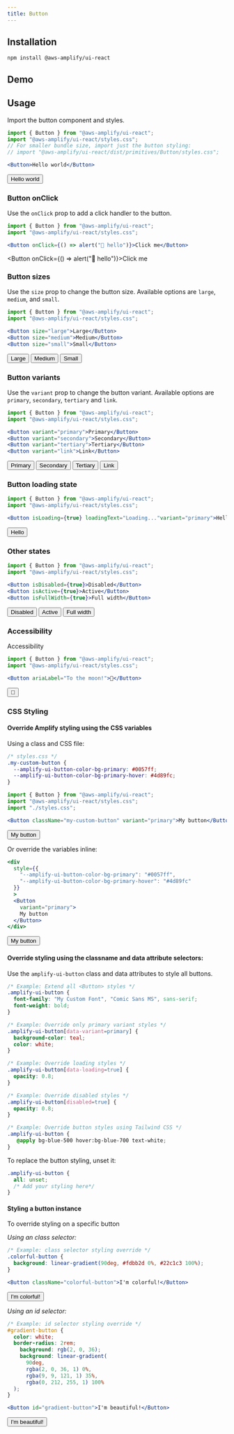 ```yaml
---
title: Button
---
```


## Installation

```
npm install @aws-amplify/ui-react
```

## Demo
<ButtonDemo/>

## Usage
Import the button component and styles. 

```jsx
import { Button } from "@aws-amplify/ui-react";
import "@aws-amplify/ui-react/styles.css";
// For smaller bundle size, import just the button styling:
// import "@aws-amplify/ui-react/dist/primitives/Button/styles.css";

<Button>Hello world</Button>
```
<Button>Hello world</Button>

### Button onClick
Use the `onClick` prop to add a click handler to the button.

```jsx
import { Button } from "@aws-amplify/ui-react";
import "@aws-amplify/ui-react/styles.css";

<Button onClick={() => alert("👋 hello")}>Click me</Button>
```
<Button onClick={() => alert("👋 hello")}>Click me</Button>


### Button sizes
Use the `size` prop to change the button size. Available options are `large`, `medium`, and `small`.

```jsx
import { Button } from "@aws-amplify/ui-react";
import "@aws-amplify/ui-react/styles.css";

<Button size="large">Large</Button>
<Button size="medium">Medium</Button>
<Button size="small">Small</Button>
```
<Button size="large">Large</Button>
<Button size="medium">Medium</Button>
<Button size="small">Small</Button>


### Button variants
Use the `variant` prop to change the button variant. Available options are `primary`, `secondary`, `tertiary` and `link`.

```jsx
import { Button } from "@aws-amplify/ui-react";
import "@aws-amplify/ui-react/styles.css";

<Button variant="primary">Primary</Button>
<Button variant="secondary">Secondary</Button>
<Button variant="tertiary">Tertiary</Button>
<Button variant="link">Link</Button>
```
<Button variant="primary">Primary</Button>
<Button variant="secondary">Secondary</Button>
<Button variant="tertiary">Tertiary</Button>
<Button variant="link">Link</Button>

### Button loading state

```jsx
import { Button } from "@aws-amplify/ui-react";
import "@aws-amplify/ui-react/styles.css";

<Button isLoading={true} loadingText="Loading..."variant="primary">Hello</Button>
```
<Button isLoading={true} loadingText="Loading..." variant="primary">Hello</Button>


### Other states
```jsx
import { Button } from "@aws-amplify/ui-react";
import "@aws-amplify/ui-react/styles.css";

<Button isDisabled={true}>Disabled</Button>
<Button isActive={true}>Active</Button>
<Button isFullWidth={true}>Full width</Button>
```
<Button isDisabled={true}>Disabled</Button>
<Button isActive={true}>Active</Button>
<Button isFullWidth={true}>Full width</Button>


### Accessibility
Accessibility 
```jsx
import { Button } from "@aws-amplify/ui-react";
import "@aws-amplify/ui-react/styles.css";

<Button ariaLabel="To the moon!">🚀</Button>
```
<Button ariaLabel="To the moon!">🚀</Button>


### CSS Styling

#### Override Amplify styling using the CSS variables

Using a class and CSS file:

```css
/* styles.css */
.my-custom-button {
  --amplify-ui-button-color-bg-primary: #0057ff;
  --amplify-ui-button-color-bg-primary-hover: #4d89fc;
}
```

```jsx
import { Button } from "@aws-amplify/ui-react";
import "@aws-amplify/ui-react/styles.css";
import "./styles.css";

<Button className="my-custom-button" variant="primary">My button</Button>
```
<Button className="my-custom-button" variant="primary">My button</Button>


Or override the variables inline: 

```jsx
<div
  style={{
    "--amplify-ui-button-color-bg-primary": "#0057ff", 
    "--amplify-ui-button-color-bg-primary-hover": "#4d89fc"
  }}
  >
  <Button 
    variant="primary">
    My button
  </Button>
</div>
```
<div style={{"--amplify-ui-button-color-bg-primary": "#0057ff", "--amplify-ui-button-color-bg-primary-hover": "#4d89fc"}}>
  <Button className="my-custom-button" variant="primary">My button</Button>
</div>

#### Override styling using the classname and data attribute selectors:
Use the `amplify-ui-button` class and data attributes to style all buttons.

```css
/* Example: Extend all <Button> styles */
.amplify-ui-button {
  font-family: "My Custom Font", "Comic Sans MS", sans-serif;
  font-weight: bold;
}

/* Example: Override only primary variant styles */
.amplify-ui-button[data-variant=primary] {
  background-color: teal;
  color: white;
}

/* Example: Override loading styles */
.amplify-ui-button[data-loading=true] {
  opacity: 0.8;
}

/* Example: Override disabled styles */
.amplify-ui-button[disabled=true] {
  opacity: 0.8;
}

/* Example: Override button styles using Tailwind CSS */
.amplify-ui-button {
   @apply bg-blue-500 hover:bg-blue-700 text-white;
}
```
To replace the button styling, unset it:
```css
.amplify-ui-button {
  all: unset;
  /* Add your styling here*/
}
```

#### Styling a button instance
To override styling on a specific button 

*Using an class selector:*

```css
/* Example: class selector styling override */
.colorful-button {
  background: linear-gradient(90deg, #fdbb2d 0%, #22c1c3 100%);
}
```
```jsx
<Button className="colorful-button">I'm colorful!</Button>
```
<Button className="colorful-button">I'm colorful!</Button>


*Using an id selector:*

```css
/* Example: id selector styling override */
#gradient-button {
  color: white;
  border-radius: 2rem;
    background: rgb(2, 0, 36);
    background: linear-gradient(
      90deg,
      rgba(2, 0, 36, 1) 0%,
      rgba(9, 9, 121, 1) 35%,
      rgba(0, 212, 255, 1) 100%
  );
}
```
```jsx
<Button id="gradient-button">I'm beautiful!</Button>
```
<Button id="gradient-button">I'm beautiful!</Button>
